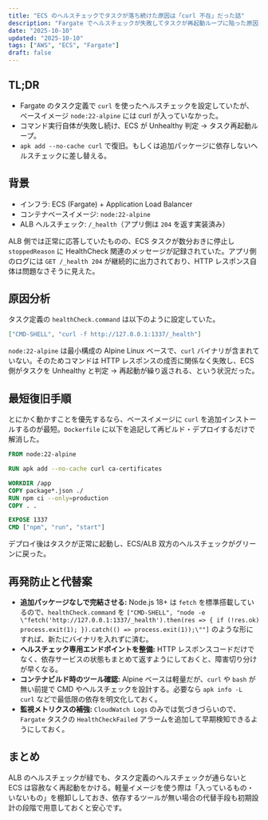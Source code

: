 ```yaml
---
title: "ECS のヘルスチェックでタスクが落ち続けた原因は「curl 不在」だった話"
description: "Fargate でヘルスチェックが失敗してタスクが再起動ループに陥った原因と復旧手順、再発防止策をまとめました。"
date: "2025-10-10"
updated: "2025-10-10"
tags: ["AWS", "ECS", "Fargate"]
draft: false
---
```


## TL;DR
- Fargate のタスク定義で `curl` を使ったヘルスチェックを設定していたが、ベースイメージ `node:22-alpine` には curl が入っていなかった。
- コマンド実行自体が失敗し続け、ECS が Unhealthy 判定 → タスク再起動ループ。
- `apk add --no-cache curl` で復旧。もしくは追加パッケージに依存しないヘルスチェックに差し替える。

## 背景
- インフラ: ECS (Fargate) + Application Load Balancer
- コンテナベースイメージ: `node:22-alpine`
- ALB ヘルスチェック: `/_health`（アプリ側は `204` を返す実装済み）

ALB 側では正常に応答していたものの、ECS タスクが数分おきに停止し `stoppedReason` に HealthCheck 関連のメッセージが記録されていた。アプリ側のログには `GET /_health 204` が継続的に出力されており、HTTP レスポンス自体は問題なさそうに見えた。

## 原因分析
タスク定義の `healthCheck.command` は以下のように設定していた。

```json
["CMD-SHELL", "curl -f http://127.0.0.1:1337/_health"]
```

`node:22-alpine` は最小構成の Alpine Linux ベースで、`curl` バイナリが含まれていない。そのためコマンドは HTTP レスポンスの成否に関係なく失敗し、ECS 側がタスクを Unhealthy と判定 → 再起動が繰り返される、という状況だった。

## 最短復旧手順
とにかく動かすことを優先するなら、ベースイメージに `curl` を追加インストールするのが最短。`Dockerfile` に以下を追記して再ビルド・デプロイするだけで解消した。

```Dockerfile
FROM node:22-alpine

RUN apk add --no-cache curl ca-certificates

WORKDIR /app
COPY package*.json ./
RUN npm ci --only=production
COPY . .

EXPOSE 1337
CMD ["npm", "run", "start"]
```

デプロイ後はタスクが正常に起動し、ECS/ALB 双方のヘルスチェックがグリーンに戻った。

## 再発防止と代替案
- **追加パッケージなしで完結させる:** Node.js 18+ は `fetch` を標準搭載しているので、`healthCheck.command` を `["CMD-SHELL", "node -e \"fetch('http://127.0.0.1:1337/_health').then(res => { if (!res.ok) process.exit(1); }).catch(() => process.exit(1));\""]` のような形にすれば、新たにバイナリを入れずに済む。
- **ヘルスチェック専用エンドポイントを整備:** HTTP レスポンスコードだけでなく、依存サービスの状態もまとめて返すようにしておくと、障害切り分けが早くなる。
- **コンテナビルド時のツール確認:** Alpine ベースは軽量だが、`curl` や `bash` が無い前提で CMD やヘルスチェックを設計する。必要なら `apk info -L curl` などで最低限の依存を明文化しておく。
- **監視メトリクスの補強:** `CloudWatch Logs` のみでは気づきづらいので、`Fargate` タスクの `HealthCheckFailed` アラームを追加して早期検知できるようにしておく。

## まとめ
ALB のヘルスチェックが緑でも、タスク定義のヘルスチェックが通らないと ECS は容赦なく再起動をかける。軽量イメージを使う際は「入っているもの・いないもの」を棚卸ししておき、依存するツールが無い場合の代替手段も初期設計の段階で用意しておくと安心です。
